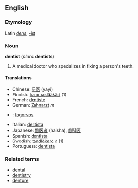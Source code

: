 ==English==
===Etymology===
Latin ''[[dens]]'', [[-ist]]
===Noun===
'''dentist''' (''plural'' '''dentists''')
# A medical doctor who specializes in fixing a person's teeth.

====Translations====
*Chinese: [[牙医]] (yayi)
*Finnish: [[hammaslääkäri]] (1)
*French: [[dentiste]] 
*German: [[Zahnarzt]] ''m''
*{{hu}}: [[fogorvos]]
*Italian: [[dentista]]
*Japanese: [[歯医者]] (haisha), [[歯科医]]
*Spanish: [[dentista]]
*Swedish: [[tandläkare]] ''c'' (1)
*Portuguese: [[dentista]]

===Related terms===
*[[dental]]
*[[dentistry]]
*[[denture]]